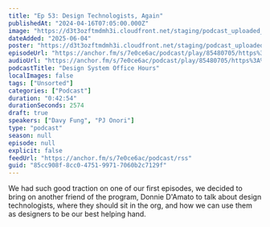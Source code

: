 ```yaml
---
title: "Ep 53: Design Technologists, Again"
publishedAt: "2024-04-16T07:05:00.000Z"
image: "https://d3t3ozftmdmh3i.cloudfront.net/staging/podcast_uploaded_nologo/21047747/21047747-1699427880984-48d6ab24edbb5.jpg"
dateAdded: "2025-06-04"
poster: "https://d3t3ozftmdmh3i.cloudfront.net/staging/podcast_uploaded_nologo/21047747/21047747-1699427880984-48d6ab24edbb5.jpg"
episodeUrl: "https://anchor.fm/s/7e0ce6ac/podcast/play/85480705/https%3A%2F%2Fd3ctxlq1ktw2nl.cloudfront.net%2Fstaging%2F2024-3-16%2F3f7ca347-ad5f-9d80-0f66-7ba3adbea2d2.mp3"
audioUrl: "https://anchor.fm/s/7e0ce6ac/podcast/play/85480705/https%3A%2F%2Fd3ctxlq1ktw2nl.cloudfront.net%2Fstaging%2F2024-3-16%2F3f7ca347-ad5f-9d80-0f66-7ba3adbea2d2.mp3"
podcastTitle: "Design System Office Hours"
localImages: false
tags: ["Unsorted"]
categories: ["Podcast"]
duration: "0:42:54"
durationSeconds: 2574
draft: true
speakers: ["Davy Fung", "PJ Onori"]
type: "podcast"
season: null
episode: null
explicit: false
feedUrl: "https://anchor.fm/s/7e0ce6ac/podcast/rss"
guid: "85cc908f-8cc0-4751-9971-7060b2c7129f"
---
```

We had such good traction on one of our first episodes, we decided to bring on another friend of the program, Donnie D'Amato to talk about design technologists, where they should sit in the org, and how we can use them as designers to be our best helping hand.
